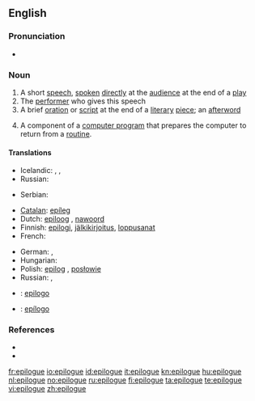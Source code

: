 ==English==

===Pronunciation===
* {{IPA|/'ep.ɪ.l.ɒg/}}

===Noun===
{{en-noun}}

# A short [[speech]], [[spoken]] [[directly]] at the [[audience]] at the end of a [[play]]
# The [[performer]] who gives this speech
# A brief [[oration]] or [[script]] at the end of a [[literary]] [[piece]]; an [[afterword]]
# {{computing}} A component of a [[computer program]] that prepares the computer to return from a [[routine]].

====Translations====
{{trans-top|a short speech}}
* Icelandic: {{t|is|lokaorð|n|p}},  {{t|is|eftirmáli|m}},  {{t|is|niðurlagsorð|n|p}}
* Russian: {{t|ru|эпилог|m|tr=epilóg}}
{{trans-mid}}
* Serbian: {{t-|sr|pogovor|m}}
{{trans-bottom}}

{{trans-top|the performer who gives this speech}}
{{trans-mid}}
{{trans-bottom}}

{{trans-top|a brief oration or script at the end of a literary piece}}
* [[Catalan]]: [[epíleg]] {{m}}
* Dutch: [[epiloog]] {{n}}, [[nawoord]] {{n}}
* Finnish: [[epilogi]], [[jälkikirjoitus]], [[loppusanat]]
* French: {{t+|fr|épilogue}}
{{trans-mid}}
* German: {{t-|de|Epilog|m}}, {{t-|de|Nachwort|n}}
* Hungarian: {{t|hu|utószó}}
* Polish: [[epilog]] {{m}}, [[posłowie]] {{n}}
* Russian: {{t|ru|эпилог|m|tr=epilóg}}, {{t|ru|послесловие|n|tr=posl'eslóvije}}
{{trans-bottom}}

{{checktrans}}
* {{ttbc|Interlingua}}: [[epilogo]]
* {{ttbc|Spanish}}: [[epílogo]] {{m}}

===References===
* {{R:Century 1911}}
* {{R:Webster 1913}}

[[fr:epilogue]]
[[io:epilogue]]
[[id:epilogue]]
[[it:epilogue]]
[[kn:epilogue]]
[[hu:epilogue]]
[[nl:epilogue]]
[[no:epilogue]]
[[ru:epilogue]]
[[fi:epilogue]]
[[ta:epilogue]]
[[te:epilogue]]
[[vi:epilogue]]
[[zh:epilogue]]